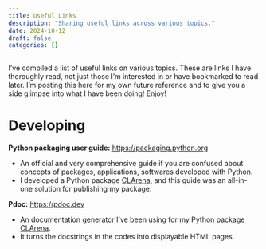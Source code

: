 ```yaml
---
title: Useful Links
description: "Sharing useful links across various topics."
date: 2024-10-12
draft: false
categories: []
---
```


I’ve compiled a list of useful links on various topics. These are links I have thoroughly read, not just those I’m interested in or have bookmarked to read later. I’m posting this here for my own future reference and to give you a side glimpse into what I have been doing! Enjoy!

# Developing

**Python packaging user guide:** <https://packaging.python.org>

- An official and very comprehensive guide if you are confused about concepts of packages, applications, softwares developed with Python.
- I developed a Python package [CLArena](../projects/continual-learning-arena/index.qmd), and this guide was an all-in-one solution for publishing my package.

**Pdoc:** <https://pdoc.dev>

- An documentation generator I've been using for my Python package [CLArena](../projects/continual-learning-arena/index.qmd).
- It turns the docstrings in the codes into displayable HTML pages.
